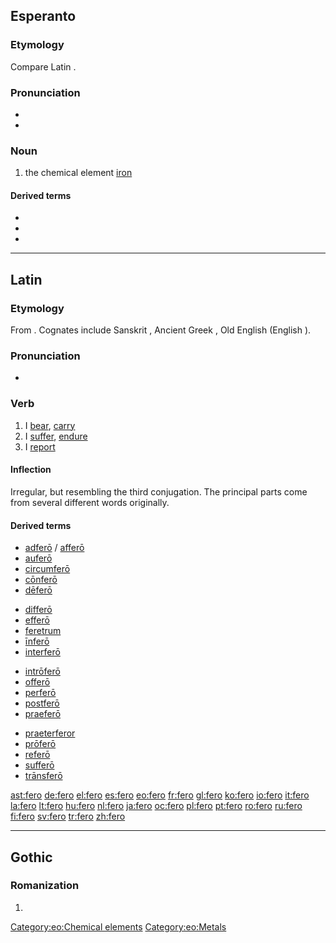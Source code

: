 {{also|Fero}}
==Esperanto==
{{wikipedia|lang=eo}}
===Etymology===
Compare Latin {{term|ferrum|lang=la}}.

===Pronunciation===
* {{IPA|/ˈfero/|lang=eo}}
* {{hyphenation|fe|ro}}

===Noun===
{{eo-noun|-}}

# the chemical element [[iron]]

====Derived terms====
* {{l|eo|ferometeorito|gloss=iron meteor}}
* {{l|eo|ferŝtono|gloss=iron ore}}
* {{l|eo|fervojo|gloss=railway}}

[[Category:eo:Chemical elements]]
[[Category:eo:Metals]]
{{eo BRO|4}}

----

==Latin==

===Etymology===
From {{proto|Indo-European|bʰer-|to bear, carry|lang=la}}. Cognates include Sanskrit {{term|भरति|tr=bhárati|sc=Deva|lang=sa}},  Ancient Greek {{term|sc=polytonic|φέρω|tr=phérō|lang=grc}}, Old English {{term|beran|lang=ang}} (English {{term|bear|lang=en}}).

===Pronunciation===
* {{a|Classical}} {{IPA|/ˈfe.roː/|lang=la}}

===Verb===
{{la-verb|fero|ferō|ferre|ferre|tuli|tulī|latum|lātum|pattern=[[irregular]]}}

# I [[bear]], [[carry]]
# I [[suffer]], [[endure]]
# I [[report]]

====Inflection====
Irregular, but resembling the third conjugation.  The principal parts come from several different words originally.

{{la-conj-3rd-fero|fer|tul|lāt|33=lat}}

====Derived terms====
{{top4}}
* [[adfero|adferō]] / [[affero|afferō]]
* [[aufero|auferō]]
* [[circumfero|circumferō]]
* [[confero|cōnferō]]
* [[defero|dēferō]]
{{mid4}}
* [[differo|differō]]
* [[effero|efferō]]
* [[feretrum]]
* [[infero|īnferō]]
* [[interfero|interferō]]
{{mid4}}
* [[introfero|intrōferō]]
* [[offero|offerō]]
* [[perfero|perferō]]
* [[postfero|postferō]]
* [[praefero|praeferō]]
{{mid4}}
* [[praeterferor|praeterferor]]
* [[profero|prōferō]]
* [[refero|referō]]
* [[suffero|sufferō]]
* [[transfero|trānsferō]]
{{bottom}}

[[ast:fero]]
[[de:fero]]
[[el:fero]]
[[es:fero]]
[[eo:fero]]
[[fr:fero]]
[[gl:fero]]
[[ko:fero]]
[[io:fero]]
[[it:fero]]
[[la:fero]]
[[lt:fero]]
[[hu:fero]]
[[nl:fero]]
[[ja:fero]]
[[oc:fero]]
[[pl:fero]]
[[pt:fero]]
[[ro:fero]]
[[ru:fero]]
[[fi:fero]]
[[sv:fero]]
[[tr:fero]]
[[zh:fero]]

----

==Gothic==
===Romanization===
{{got-rom|head=fērō}}

# {{got-romanization of|𐍆𐌴𐍂𐍉}}
{{rfc-auto}}